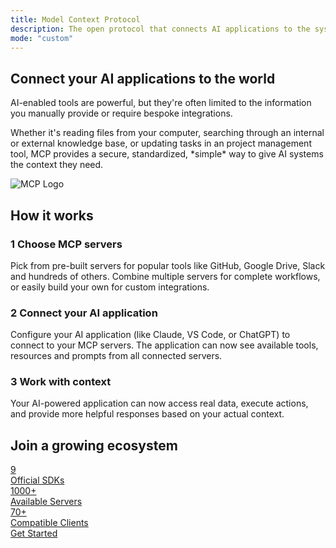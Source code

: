 ```yaml
---
title: Model Context Protocol
description: The open protocol that connects AI applications to the systems where context lives
mode: "custom"
---
```


<div className="landing-page">
  <div className="hero-section">
    <div className="intro-video-section">
      <div className="intro-content-wrapper">
        <div className="intro-content left-aligned">
          <h2 className="intro-title">Connect your AI applications to the world</h2>
          <p className="intro-description">
            AI-enabled tools are powerful, but they're often limited to the information you manually provide or require bespoke integrations.
          </p>
          <p className="intro-description">
            Whether it's reading files from your computer, searching through an internal or external knowledge base, or updating tasks in an project management tool, MCP provides a secure, standardized, *simple* way to give AI systems the context they need.
          </p>
        </div>
        <div className="intro-logo">
          <img src="/mcp.png" alt="MCP Logo" />
        </div>
      </div>
    </div>
    <div className="how-section">
      <h2 className="section-title">How it works</h2>
      <div className="steps-container">
        <div className="step-item">
          <div className="step-content">
            <h3><span className="step-number">1</span> Choose MCP servers</h3>
            <p>Pick from pre-built servers for popular tools like GitHub, Google Drive, Slack and hundreds of others. Combine multiple servers for complete workflows, or easily build your own for custom integrations.</p>
          </div>
        </div>
        <div className="step-connector"></div>
        <div className="step-item">
          <div className="step-content">
            <h3><span className="step-number">2</span> Connect your AI application</h3>
            <p>Configure your AI application (like Claude, VS Code, or ChatGPT) to connect to your MCP servers. The application can now see available tools, resources and prompts from all connected servers.</p>
          </div>
        </div>
        <div className="step-connector"></div>
        <div className="step-item">
          <div className="step-content">
            <h3><span className="step-number">3</span> Work with context</h3>
            <p>Your AI-powered application can now access real data, execute actions, and provide more helpful responses based on your actual context.</p>
          </div>
        </div>
      </div>
    </div>
    <div className="ecosystem-section">
      <h2 className="section-title">Join a growing ecosystem</h2>
      <div className="stats-container">
        <div className="stats-grid">
          <a href="/docs/sdk" target="_blank" className="stat-card">
            <div className="stat-number">9</div>
            <div className="stat-label">Official SDKs</div>
          </a>
          <a href="https://github.com/modelcontextprotocol/servers?tab=readme-ov-file#%EF%B8%8F-official-integrations" target="_blank" rel="noopener noreferrer" className="stat-card">
            <div className="stat-number">1000+</div>
            <div className="stat-label">Available Servers</div>
          </a>
          <a href="https://modelcontextprotocol.io/clients" target="_blank" rel="noopener noreferrer" className="stat-card">
            <div className="stat-number">70+</div>
            <div className="stat-label">Compatible Clients</div>
          </a>
        </div>
      </div>
    </div>
  </div>
   <div className="cta-buttons">
      <a href="/docs/getting-started/intro" className="cta-primary">
        Get Started
      </a>
    </div>
</div>
